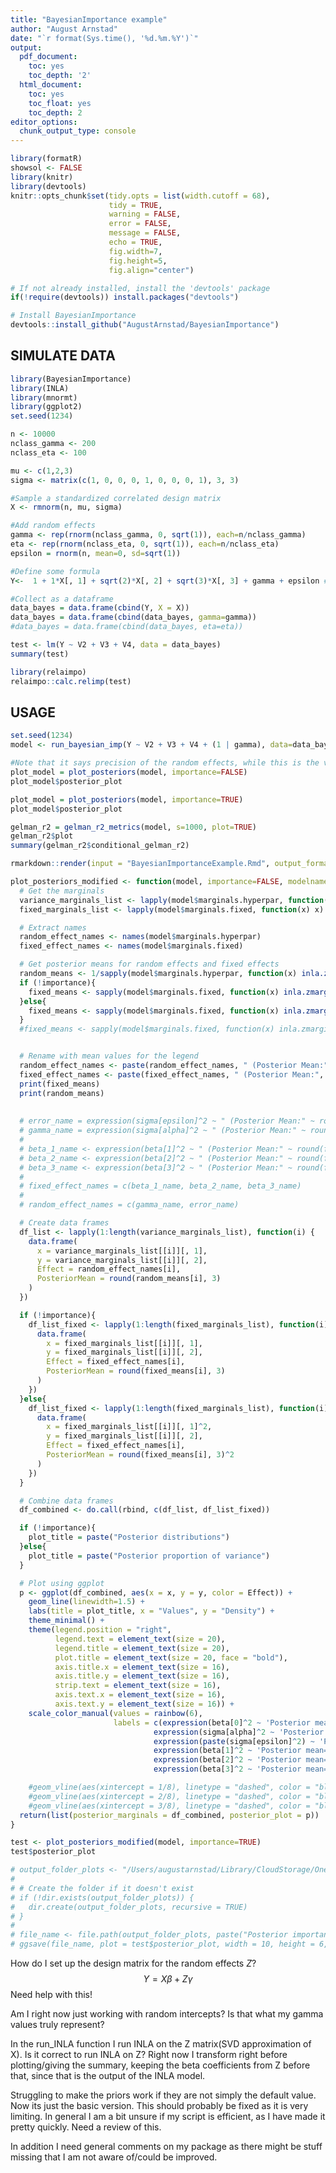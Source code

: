 ```yaml
---
title: "BayesianImportance example"
author: "August Arnstad"
date: "`r format(Sys.time(), '%d.%m.%Y')`"
output:
  pdf_document:
    toc: yes
    toc_depth: '2'
  html_document:
    toc: yes
    toc_float: yes
    toc_depth: 2
editor_options: 
  chunk_output_type: console
---
```



```r
library(formatR)
showsol <- FALSE
library(knitr)
library(devtools)
knitr::opts_chunk$set(tidy.opts = list(width.cutoff = 68), 
                      tidy = TRUE, 
                      warning = FALSE, 
                      error = FALSE, 
                      message = FALSE, 
                      echo = TRUE, 
                      fig.width=7, 
                      fig.height=5, 
                      fig.align="center")
```

```r
# If not already installed, install the 'devtools' package
if(!require(devtools)) install.packages("devtools")

# Install BayesianImportance
devtools::install_github("AugustArnstad/BayesianImportance")
```

## SIMULATE DATA
```r
library(BayesianImportance)
library(INLA)
library(mnormt)
library(ggplot2)
set.seed(1234)

n <- 10000
nclass_gamma <- 200
nclass_eta <- 100

mu <- c(1,2,3)
sigma <- matrix(c(1, 0, 0, 0, 1, 0, 0, 0, 1), 3, 3)

#Sample a standardized correlated design matrix
X <- rmnorm(n, mu, sigma)

#Add random effects
gamma <- rep(rnorm(nclass_gamma, 0, sqrt(1)), each=n/nclass_gamma)
eta <- rep(rnorm(nclass_eta, 0, sqrt(1)), each=n/nclass_eta)
epsilon = rnorm(n, mean=0, sd=sqrt(1))

#Define some formula
Y<-  1 + 1*X[, 1] + sqrt(2)*X[, 2] + sqrt(3)*X[, 3] + gamma + epsilon # + eta

#Collect as a dataframe
data_bayes = data.frame(cbind(Y, X = X))
data_bayes = data.frame(cbind(data_bayes, gamma=gamma)) 
#data_bayes = data.frame(cbind(data_bayes, eta=eta))
```

```r
test <- lm(Y ~ V2 + V3 + V4, data = data_bayes)
summary(test)

library(relaimpo)
relaimpo::calc.relimp(test)
```

## USAGE
```r
set.seed(1234)
model <- run_bayesian_imp(Y ~ V2 + V3 + V4 + (1 | gamma), data=data_bayes)
```

```r
#Note that it says precision of the random effects, while this is the variance!
plot_model = plot_posteriors(model, importance=FALSE)
plot_model$posterior_plot
```

```r
plot_model = plot_posteriors(model, importance=TRUE)
plot_model$posterior_plot
```

```r
gelman_r2 = gelman_r2_metrics(model, s=1000, plot=TRUE)
gelman_r2$plot
summary(gelman_r2$conditional_gelman_r2)
```

```r
rmarkdown::render(input = "BayesianImportanceExample.Rmd", output_format = "pdf_document")
```


```r

plot_posteriors_modified <- function(model, importance=FALSE, modelname="model") {
  # Get the marginals
  variance_marginals_list <- lapply(model$marginals.hyperpar, function(x) inla.tmarginal(function(t) 1/t, x))
  fixed_marginals_list <- lapply(model$marginals.fixed, function(x) x)

  # Extract names
  random_effect_names <- names(model$marginals.hyperpar)
  fixed_effect_names <- names(model$marginals.fixed)

  # Get posterior means for random effects and fixed effects
  random_means <- 1/sapply(model$marginals.hyperpar, function(x) inla.zmarginal(x, silent=TRUE)$mean)
  if (!importance){
    fixed_means <- sapply(model$marginals.fixed, function(x) inla.zmarginal(x, silent=TRUE)$mean)
  }else{
    fixed_means <- sapply(model$marginals.fixed, function(x) inla.zmarginal(x, silent=TRUE)$mean)^2
  }
  #fixed_means <- sapply(model$marginals.fixed, function(x) inla.zmarginal(x)$mean)


  # Rename with mean values for the legend
  random_effect_names <- paste(random_effect_names, " (Posterior Mean:", round(random_means, 3), ")")
  fixed_effect_names <- paste(fixed_effect_names, " (Posterior Mean:", round(fixed_means, 3), ")")
  print(fixed_means)
  print(random_means)
  
  
  # error_name = expression(sigma[epsilon]^2 ~ " (Posterior Mean:" ~ round(random_means, 3)[1] ~ ")")
  # gamma_name = expression(sigma[alpha]^2 ~ " (Posterior Mean:" ~ round(random_means, 3)[1] ~ ")")
  # 
  # beta_1_name <- expression(beta[1]^2 ~ " (Posterior Mean:" ~ round(fixed_means, 3)[2] ~ ")")
  # beta_2_name <- expression(beta[2]^2 ~ " (Posterior Mean:" ~ round(fixed_means, 3)[3] ~ ")")
  # beta_3_name <- expression(beta[3]^2 ~ " (Posterior Mean:" ~ round(fixed_means, 3)[4] ~ ")")
  # 
  # fixed_effect_names = c(beta_1_name, beta_2_name, beta_3_name)
  # 
  # random_effect_names = c(gamma_name, error_name)

  # Create data frames
  df_list <- lapply(1:length(variance_marginals_list), function(i) {
    data.frame(
      x = variance_marginals_list[[i]][, 1],
      y = variance_marginals_list[[i]][, 2],
      Effect = random_effect_names[i],
      PosteriorMean = round(random_means[i], 3)
    )
  })

  if (!importance){
    df_list_fixed <- lapply(1:length(fixed_marginals_list), function(i) {
      data.frame(
        x = fixed_marginals_list[[i]][, 1],
        y = fixed_marginals_list[[i]][, 2],
        Effect = fixed_effect_names[i],
        PosteriorMean = round(fixed_means[i], 3)
      )
    })
  }else{
    df_list_fixed <- lapply(1:length(fixed_marginals_list), function(i) {
      data.frame(
        x = fixed_marginals_list[[i]][, 1]^2,
        y = fixed_marginals_list[[i]][, 2],
        Effect = fixed_effect_names[i],
        PosteriorMean = round(fixed_means[i], 3)^2
      )
    })
  }

  # Combine data frames
  df_combined <- do.call(rbind, c(df_list, df_list_fixed))

  if (!importance){
    plot_title = paste("Posterior distributions")
  }else{
    plot_title = paste("Posterior proportion of variance")
  }

  # Plot using ggplot
  p <- ggplot(df_combined, aes(x = x, y = y, color = Effect)) +
    geom_line(linewidth=1.5) +
    labs(title = plot_title, x = "Values", y = "Density") +
    theme_minimal() +
    theme(legend.position = "right",
          legend.text = element_text(size = 20),
          legend.title = element_text(size = 20),
          plot.title = element_text(size = 20, face = "bold"),
          axis.title.x = element_text(size = 16),
          axis.title.y = element_text(size = 16),
          strip.text = element_text(size = 16),
          axis.text.x = element_text(size = 16),
          axis.text.y = element_text(size = 16)) +
    scale_color_manual(values = rainbow(6), 
                       labels = c(expression(beta[0]^2 ~ 'Posterior mean=0.0000'),
                                expression(sigma[alpha]^2 ~ 'Posterior mean=0.1296'),
                                expression(paste(sigma[epsilon]^2) ~ 'Posterior mean=0.1294'),
                                expression(beta[1]^2 ~ 'Posterior mean=0.1277'),
                                expression(beta[2]^2 ~ 'Posterior mean=0.2521'),
                                expression(beta[3]^2 ~ 'Posterior mean=0.3776'))) 

    #geom_vline(aes(xintercept = 1/8), linetype = "dashed", color = "black") +    #This is true importance for beta_1, gamma, eta, epsilon
    #geom_vline(aes(xintercept = 2/8), linetype = "dashed", color = "black") +     #This is true importance for beta_2
    #geom_vline(aes(xintercept = 3/8), linetype = "dashed", color = "black")      #This is true importance for beta_3
  return(list(posterior_marginals = df_combined, posterior_plot = p))
}

test <- plot_posteriors_modified(model, importance=TRUE)
test$posterior_plot
```



```r
# output_folder_plots <- "/Users/augustarnstad/Library/CloudStorage/OneDrive-NTNU/Semester_9/Prosjekt/Latex/Thesis template NTNU/Figures/Posterior Marginal"
# 
# # Create the folder if it doesn't exist
# if (!dir.exists(output_folder_plots)) {
#   dir.create(output_folder_plots, recursive = TRUE)
# }
# 
# file_name <- file.path(output_folder_plots, paste("Posterior importance, cov=none.png", sep = ""))
# ggsave(file_name, plot = test$posterior_plot, width = 10, height = 6, dpi = 300)
```


How do I set up the design matrix for the random effects $Z$?
$$
Y = X\beta + Z\gamma
$$
Need help with this!

Am I right now just working with random intercepts? Is that what my gamma values truly represent?

In the run_INLA function I run INLA on the Z matrix(SVD approximation of X). Is it correct to run INLA on Z? Right now I transform right before plotting/giving the summary, keeping the beta coefficients from Z before that, since that is the output of the INLA model.

Struggling to make the priors work if they are not simply the default value. Now its just the basic version. This should probably be fixed as it is very limiting. In general I am a bit unsure if my script is efficient, as I have made it pretty quickly. Need a review of this. 

In addition I need general comments on my package as there might be stuff missing that I am not aware of/could be improved. 
